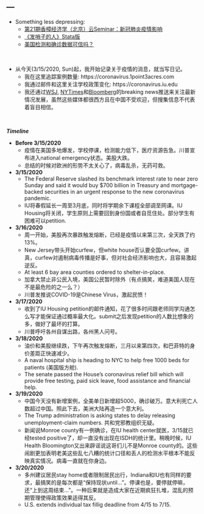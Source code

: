 ---
---

<link rel="stylesheet" href="style.css" type="text/css">

* Something less depressing:
  + [第21期香樟经济学（北京）云Seminar：新冠肺炎疫情影响](https://mp.weixin.qq.com/s/uHiyYJdIzwF9e5omYPIDCQ)
  + [《发哨子的人》Stata版](https://mp.weixin.qq.com/s/OQgZZ0hOFPNC8-dHlE0jKw)
  + [美国检测和确诊数据可信吗？](https://mp.weixin.qq.com/s/fqQ-YIdqBZ9klaos2MOQtg)

&nbsp;  

* 从今天(3/15/2020, Sun)起，我开始记录关于疫情的消息，就当写日记。
  + 我在这里追踪案例数量: https://coronavirus.1point3acres.com
  + 我通过邮件和这里关注学校政策变化: https://coronavirus.iu.edu
  + 我还通过[WSJ](https://www.wsj.com), [NYTimes](https://www.nytimes.com)和[Bloomberg](https://www.bloomberg.com)的breaking news推送来关注最新情况发展，虽然这些媒体都很西方且在中国不受欢迎，但搜集信息不代表着盲目相信。

&nbsp; 
  
***Timeline***

* **Before 3/15/2020**
  + 疫情在美国多地爆发，学校停课，检测能力低下，医疗资源告急。川普宣布进入national emergency状态。美股大跌。
  + 总结的时候对欧洲的形势不太关心了，病毒乱杀，无药可救。
  
* **3/15/2020**
  + The Federal Reserve slashed its benchmark interest rate to near zero Sunday and said it would buy $700 billion in Treasury and mortgage-backed securities in an urgent response to the new coronavirus pandemic. 
  + IU将春假延长一周至3月底，同时将学期余下课程全部调至网课。IU Housing将关闭，学生原则上需要回到身份国或者自觅住处。部分学生有困难可以petition.
  
* **3/16/2020**
  + 周一开始，美股再次暴跌触发熔断，已经是疫情以来第三次，全天跌了约13%。
  + New Jersey带头开始curfew，但white house否认要全国curfew。讲真，curfew对遏制病毒传播是好事，但对社会经济影响也大，且容易激起逆反。
  + At least 6 bay area counties ordered to shelter-in-place.
  + 加拿大禁止非公民入境，美国公民暂时除外（有点搞笑，难道美国人现在不是最危险的之一么？）
  + 川普发推说COVID-19是Chinese Virus，激起民愤！
  
* **3/17/2020**
  + 收到了IU Housing petition的邮件通知，花了很多时间跟老师同学沟通怎么写才能保证通过概率最大化。submit之后发现petition的人数比想象的多，做好了最坏的打算。
  + 川普呼吁各州自谋出路，各州黑人问号。

* **3/18/2020**
  + 油价和美股继续跌，下午再次触发熔断，三月以来第四次，和巴菲特的身价差距正快速减少。
  + A naval hospital ship is heading to NYC to help free 1000 beds for patients (美国版方舱).
  + The senate passed the House's coronavirus relief bill which will provide free testing, paid sick leave, food assistance and financial help.

* **3/19/2020**
  + 中国今天没有新增案例，全美单日新增超5000，确诊破万。意大利死亡人数超过中国。照此下去，美洲大陆再造一个意大利。
  + The Trump administration is asking states to delay releasing unemployment-claim numbers. 共和党邪教组织无疑。
  + 新闻说Monroe county有一例确诊，在IU health center就医，3/15就已经tested positive了，却一直没有出现在ISDH的统计里。稍晚时候，IU Health Bloomington又出来辟谣说这哥们儿不是Monroe county的。这些闹剧更加表明老美这些乱七八糟的统计口径和丢人的检测水平根本不能反映真实情况。病毒一直就在你身边。

* **3/20/2020**
  + 多州建议居民stay home或者限制居民出行，Indiana和IU也有同样的要求，最搞笑的是每次都是“保持现状until...”。停课也是，要停就停嘛，还“上到这周结束...”。一种后果就是造成大家在近期疯狂扎堆，混乱的预期管理使得政策效果适得其反。
  + U.S. extends individual tax fillig deadline from 4/15 to 7/15.